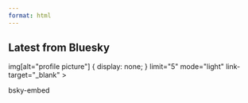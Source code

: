 ```yaml
---
format: html
---
```


## Latest from Bluesky

```{=html}
<script async src="https://cdn.jsdelivr.net/npm/bsky-embed/dist/bsky-embed.es.js" type="module"></script>
```

`<bsky-embed
  username="guillaume-papuga.bsky.social"`{=html}

`img[alt="profile picture"] { display: none; }
  limit="5"
  mode="light"
  link-target="_blank"
></bsky-embed>`{=html}

bsky-embed
